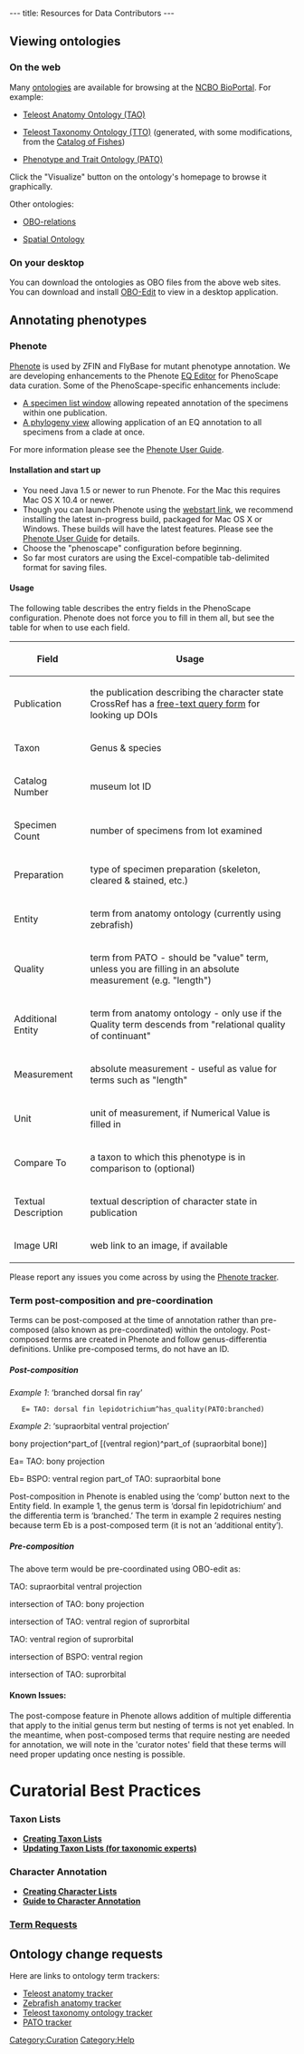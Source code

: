 ---
title: Resources for Data Contributors
---

==Viewing ontologies==

===On the web===

Many [[Ontologies|ontologies]] are available for browsing at the [http://www.bioontology.org/ncbo/faces/index.xhtml NCBO BioPortal].  For example:

* [http://www.bioontology.org/ncbo/faces/pages/ontology_details.xhtml?ontology_display_name=Teleost%20anatomy%20and%20development%20(TAO) Teleost Anatomy Ontology (TAO)]

* [http://www.bioontology.org/ncbo/faces/pages/ontology_details.xhtml?ontology_display_name=Teleost%20taxonomy Teleost Taxonomy Ontology (TTO)] (generated, with some modifications, from the [http://www.calacademy.org/RESEARCH/ichthyology/catalog/fishcatsearch.html Catalog of Fishes])

* [http://www.bioontology.org/ncbo/faces/pages/ontology_details.xhtml?ontology_display_name=PATO Phenotype and Trait Ontology (PATO)]
Click the "Visualize" button on the ontology's homepage to browse it graphically.

Other ontologies:
* [http://www.obofoundry.org/ro/ OBO-relations]

*[http://www.bioontology.org/ncbo/faces/pages/ontology_details.xhtml?ontology_display_name=Spatial%20Ontology Spatial Ontology]




===On your desktop===

You can download the ontologies as OBO files from the above web sites.  You can download and install [http://oboedit.org/ OBO-Edit] to view in a desktop application.

==Annotating phenotypes==



===Phenote===

[http://www.phenote.org/ Phenote] is used by ZFIN and FlyBase for mutant phenotype annotation.  We are developing enhancements to the Phenote [[EQ Editor]] for PhenoScape data curation.  Some of the PhenoScape-specific enhancements include:

* [[Phenote:Specimen List|A specimen list window]] allowing repeated annotation of the specimens within one publication.
* [[Phenote:Phylogeny Chooser|A phylogeny view]] allowing application of an EQ annotation to all specimens from a clade at once.


For more information please see the [[Phenote User Guide]].

====Installation and start up====

* You need Java 1.5 or newer to run Phenote.  For the Mac this requires Mac OS X 10.4 or newer.
* Though you can launch Phenote using the [http://www.phenote.org/phenote/latest/phenote.jnlp webstart link], we recommend installing the latest in-progress build, packaged for Mac OS X or Windows. These builds will have the latest features. Please see the [[Phenote User Guide]] for details.
* Choose the "phenoscape" configuration before beginning.
* So far most curators are using the Excel-compatible tab-delimited format for saving files.

====Usage====

The following table describes the entry fields in the PhenoScape configuration.  Phenote does not force you to fill in them all, but see the table for when to use each field.

{| border="1" cellspacing="0" cellpadding="3"
! Field
! Usage
|-
| Publication || the publication describing the character state<br/>CrossRef has a [http://www.crossref.org/SimpleTextQuery/ free-text query form] for looking up DOIs
|-
| Taxon || Genus & species
|-
| Catalog Number || museum lot ID
|-
| Specimen Count || number of specimens from lot examined
|-
| Preparation || type of specimen preparation (skeleton, cleared & stained, etc.)
|-
| Entity || term from anatomy ontology (currently using zebrafish)
|-
| Quality || term from PATO - should be "value" term, unless you are filling in an absolute measurement (e.g. "length")
|-
| Additional Entity || term from anatomy ontology - only use if the Quality term descends from "relational quality of continuant"
|-
| Measurement || absolute measurement - useful as value for terms such as "length"
|-
| Unit || unit of measurement, if Numerical Value is filled in
|-
| Compare To || a taxon to which this phenotype is in comparison to (optional)
|-
| Textual Description || textual description of character state in publication
|-
| Image URI || web link to an image, if available
|}

Please report any issues you come across by using the [https://sourceforge.net/tracker/?group_id=76834&atid=887913 Phenote tracker].

===Term post-composition and pre-coordination===

Terms can be post-composed at the time of annotation rather than pre-composed (also known as pre-coordinated) within the ontology. Post-composed terms are created in Phenote and follow genus-differentia definitions. Unlike pre-composed terms, do not have an ID.

=====Post-composition=====

''Example 1'': ‘branched dorsal fin ray’

	E= TAO: dorsal fin lepidotrichium^has_quality(PATO:branched)

''Example 2'': ‘supraorbital ventral projection’

bony projection^part_of [(ventral region)^part_of (supraorbital bone)]

Ea= TAO: bony projection

Eb= BSPO: ventral region part_of TAO: supraorbital bone


Post-composition in Phenote is enabled using the ‘comp’ button next to the Entity field.  In example 1, the genus term is ‘dorsal fin lepidotrichium’ and the differentia term is ‘branched.’  The term in example 2 requires nesting because term Eb is a post-composed term (it is not an ‘additional entity’).

=====Pre-composition=====
The above term would be pre-coordinated using OBO-edit as:

TAO: supraorbital ventral projection

intersection of TAO: bony projection

intersection of TAO: ventral region of suprorbital

TAO: ventral region of suprorbital

intersection of BSPO: ventral region

intersection of TAO: suprorbital

====Known Issues:====
The post-compose feature in Phenote allows addition of multiple differentia that apply to the initial genus term but nesting of terms is not yet enabled. In the meantime, when post-composed terms that require nesting are needed for annotation, we will note in the 'curator notes' field that these terms will need proper updating once nesting is possible.

=Curatorial Best Practices=
===Taxon Lists===
*'''[[Creating Taxon Lists]]'''
*'''[[Update Taxon Lists|Updating Taxon Lists (for taxonomic experts)]]'''
===Character Annotation===
*'''[[Creating and Editing Character Lists|Creating Character Lists]]'''
*'''[[Guide to Character Annotation]]'''
===[[Term Requests]]===



==Ontology change requests==

Here are links to ontology term trackers:
* [http://sourceforge.net/tracker/?group_id=76834&atid=994764 Teleost anatomy tracker]
* [http://sourceforge.net/tracker/?group_id=76834&atid=994726 Zebrafish anatomy tracker]
* [http://sourceforge.net/tracker/?atid=1046550&group_id=76834 Teleost taxonomy ontology tracker]
* [http://sourceforge.net/tracker/?group_id=76834&atid=595654 PATO tracker]

[[Category:Curation]]
[[Category:Help]]